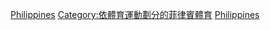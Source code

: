 {{Commonscat|Association football in the Philippines}}

[[Category:亚洲各国足球|Philippines]]
[[Category:依體育運動劃分的菲律賓體育|Category:依體育運動劃分的菲律賓體育]]
[[Category:東南亞足球|Philippines]]